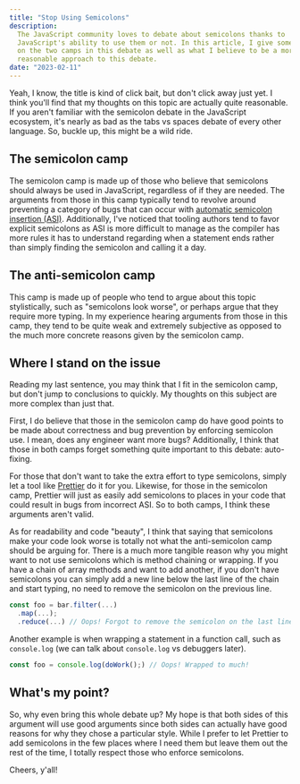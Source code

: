 ```yaml
---
title: "Stop Using Semicolons"
description:
  The JavaScript community loves to debate about semicolons thanks to
  JavaScript's ability to use them or not. In this article, I give some thoughts
  on the two camps in this debate as well as what I believe to be a more
  reasonable approach to this debate.
date: "2023-02-11"
---
```


Yeah, I know, the title is kind of click bait, but don't click away just yet. I
think you'll find that my thoughts on this topic are actually quite reasonable.
If you aren't familiar with the semicolon debate in the JavaScript ecosystem,
it's nearly as bad as the tabs vs spaces debate of every other language. So,
buckle up, this might be a wild ride.

## The semicolon camp

The semicolon camp is made up of those who believe that semicolons should always
be used in JavaScript, regardless of if they are needed. The arguments from
those in this camp typically tend to revolve around preventing a category of
bugs that can occur with
[automatic semicolon insertion (ASI)](https://developer.mozilla.org/en-US/docs/Web/JavaScript/Reference/Lexical_grammar#automatic_semicolon_insertion).
Additionally, I've noticed that tooling authors tend to favor explicit
semicolons as ASI is more difficult to manage as the compiler has more rules it
has to understand regarding when a statement ends rather than simply finding the
semicolon and calling it a day.

## The anti-semicolon camp

This camp is made up of people who tend to argue about this topic stylistically,
such as "semicolons look worse", or perhaps argue that they require more typing.
In my experience hearing arguments from those in this camp, they tend to be
quite weak and extremely subjective as opposed to the much more concrete reasons
given by the semicolon camp.

## Where I stand on the issue

Reading my last sentence, you may think that I fit in the semicolon camp, but
don't jump to conclusions to quickly. My thoughts on this subject are more
complex than just that.

First, I do believe that those in the semicolon camp do have good points to be
made about correctness and bug prevention by enforcing semicolon use. I mean,
does any engineer want more bugs? Additionally, I think that those in both camps
forget something quite important to this debate: auto-fixing.

For those that don't want to take the extra effort to type semicolons, simply
let a tool like [Prettier](https://prettier.io) do it for you. Likewise, for
those in the semicolon camp, Prettier will just as easily add semicolons to
places in your code that could result in bugs from incorrect ASI. So to both
camps, I think these arguments aren't valid.

As for readability and code "beauty", I think that saying that semicolons make
your code look worse is totally not what the anti-semicolon camp should be
arguing for. There is a much more tangible reason why you might want to not use
semicolons which is method chaining or wrapping. If you have a chain of array
methods and want to add another, if you don't have semicolons you can simply add
a new line below the last line of the chain and start typing, no need to remove
the semicolon on the previous line.

```javascript
const foo = bar.filter(...)
  .map(...);
  .reduce(...) // Oops! Forgot to remove the semicolon on the last line!
```

Another example is when wrapping a statement in a function call, such as
`console.log` (we can talk about `console.log` vs debuggers later).

```javascript
const foo = console.log(doWork();) // Oops! Wrapped to much!
```

## What's my point?

So, why even bring this whole debate up? My hope is that both sides of this
argument will use good arguments since both sides can actually have good reasons
for why they chose a particular style. While I prefer to let Prettier to add
semicolons in the few places where I need them but leave them out the rest of
the time, I totally respect those who enforce semicolons.

Cheers, y'all!
